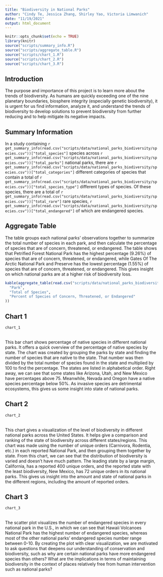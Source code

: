 ```yaml
---
title: "Biodiversity in National Parks"
author: "Cindy Te, Jessica Zhang, Shirley Yao, Victoria Limwanich"
date: "11/19/2021"
output: html_document
---
```


```r
knitr::opts_chunk$set(echo = TRUE)
library(knitr)
source("scripts/summary_info.R")
source("scripts/aggregate_table.R")
source("scripts/chart_1.R")
source("scripts/chart_2.R")
source("scripts/chart_3.R")
```

## Introduction
The purpose and importance of this project is to learn more about the trends of biodiversity. As humans are quickly exceeding one of the nine planetary boundaries, biosphere integrity (especially genetic biodiversity), it is urgent for us find information, analyze it, and understand the trends of biodiversity to develop solutions to prevent biodiversity from further reducing and to help mitigate its negative impacts.

## Summary Information

In a study containing `r get_summary_info(read.csv("scripts/data/national_parks_biodiversity/species.csv"))["total_species"]` species across 
`r get_summary_info(read.csv("scripts/data/national_parks_biodiversity/species.csv"))["total_parks"]` national parks, 
there are `r get_summary_info(read.csv("scripts/data/national_parks_biodiversity/species.csv"))["total_categories"]` different categories of species
that contain a total of `r get_summary_info(read.csv("scripts/data/national_parks_biodiversity/species.csv"))["total_species_type"]` different types of species.
Of these species, there are a total of `r get_summary_info(read.csv("scripts/data/national_parks_biodiversity/species.csv"))["total_rare"]` rare species, 
`r get_summary_info(read.csv("scripts/data/national_parks_biodiversity/species.csv"))["total_endangered"]` of which are endangered species.

## Aggregate Table

The table groups each national parks' observations together to summarize the total number of species in each park, and then calculate the percentage of species that are of concern, threatened, or endangered.
The table shows that Petrified Forest National Park has the highest percentage (9.26%) of species that are of concern, threatened, or endangered, while Gates Of The Arctic National Park and Preserve has the lowest percentage (1.55%) of species that are of concern, threatened, or endangered. This gives insight on which national parks are at a higher risk of biodiversity loss.

```r
kable(aggregate_table(read.csv("scripts/data/national_parks_biodiversity/species.csv")), col.names = c(
  "Park",
  "Total of Species",
  "Percent of Species of Concern, Threatened, or Endangered"
))
```

## Chart 1
```r
chart_1
```
<br> This bar chart shows percentage of native species in different national parks. It offers a quick overview of the percentage of native species by state. 
The chart was created by grouping the parks by state and finding the number of species that are native to the state. That number was then divided by the total number of species found in the state and multiplied by 100 to find the percentage. The states are listed in alphabetical order. Right away, we can see that some states like Arizona, Utah, and New Mexico have percentages above 75. Meanwhile, Nevada and Oregon have a native species percentage below 50%. As invasive species are detrimental ecosystems, this gives us some insight into state of national parks. 

## Chart 2
```r
chart_2
```
<br> This chart gives a visualization of the level of biodiversity in different national parks across the United States. It helps give a comparison and ranking of the state of biodiversity across different states/regions. 
This chart was made using the number of unique orders (Carnivora, Rodentia, etc.) in each reported National Park, and then grouping them together by state. From this chart, we can see that the distribution of biodiversity is varied and doesn't have much pattern. The leading state by a large margin, California, has a reported 400 unique orders, and the reported state with the least biodiversity, New Mexico, has 72 unique orders in its national parks. This gives us insight into the amount and state of national parks in the different regions, including the amount of reported orders. 

## Chart 3
```r
chart_3
```
<br> The scatter plot visualizes the number of endangered species in every national park in the U.S., in which we can see that Hawaii Volcanoes National Park has the highest number of endangered species, whereas most of the other national parks' endangered species number range between 0-10. By creating the plot with clear visualization, we are motivated to ask questions that deepens our understanding of conservation and biodiversity, such as why are certain national parks have more endangered species than others? What are the implications in terms of maintaining biodiversity in the context of places relatively free from human intervention such as national parks?
